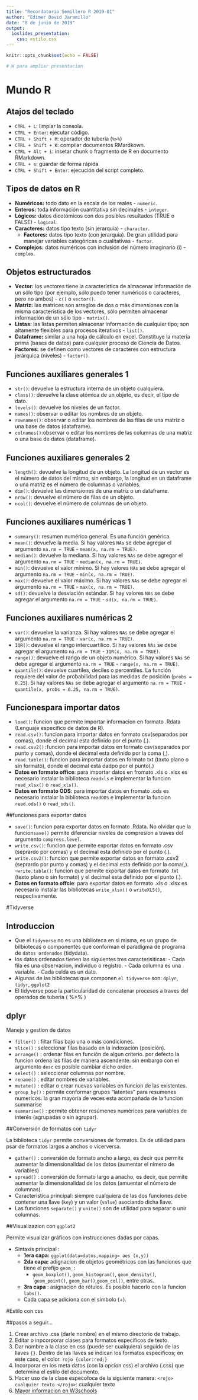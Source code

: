 ```yaml
---
title: "Recordatorio Semillero R 2019-01"
author: "Edimer David Jaramillo"
date: "8 de junio de 2019"
output: 
  ioslides_presentation:
    css: estilo.css
---
```


```r
knitr::opts_chunk$set(echo = FALSE)

# W para ampliar presentacion

```

# Mundo R

## Atajos del teclado

- `CTRL + L`: limpiar la consola.
- `CTRL + Enter`: ejecutar código.
- `CTRL + Shift + M`: operador de tubería (`%>%`)
- `CTRL + Shift + K`: compilar documentos RMardkown.
- `CTRL + Alt + i`: insetar chunk o fragmento de R en documento RMarkdown.
- `CTRL + s`: guardar de forma rápida.
- `CTRL + Shift + Enter`: ejecución del script completo.

## Tipos de datos en R

- **Numéricos:** todo dato en la escala de los reales - `numeric`.
- **Enteros:** toda información cuantitativa sin decimales - `integer`.
- **Lógicos:** datos dicotómicos con dos posibles resultados (TRUE o FALSE) - `logical`.
- **Caracteres:** datos tipo texto (sin jerarquia) - `character`.
    - **Factores:** datos tipo texto (con jerarquia). De gran utilidad para manejar variables categóricas o cualitativas - `factor`.
- **Complejos:** datos numéricos con inclusión del número imaginario (i) - `complex`.


## Objetos estructurados

- **Vector:** los vectores tiene la característica de almacenar información de un sólo tipo (por ejemplo, sólo puedo tener numéricos o caracteres, pero no ambos) - `c()` o `vector()`.
- **Matriz:** las matrices son arreglos de dos o más dimensiones con la misma característica de los vectores, sólo permiten almacenar información de un sólo tipo - `matrix()`.
- **Listas:** las listas permiten almacenar información de cualquier tipo; son altamente flexibles para procesos iterativos - `list()`.
- **Dataframe:** similar a una hoja de cálculo en excel. Constituye la materia prima (bases de datos) para cualquier proceso de Ciencia de Datos.
- **Factores:** se definen como vectores de caracteres con estructura jerárquica (niveles) - `factor()`.

## Funciones auxiliares generales 1

- `str()`: devuelve la estructura interna de un objeto cualquiera.
- `class()`: devuelve la clase atómica de un objeto, es decir, el tipo de dato.
- `levels()`: devuelve los niveles de un factor.
- `names()`: observar o editar los nombres de un objeto.
- `rownames()`: observar o editar los nombres de las filas de una matriz o una base de datos (dataframe).
- `colnames()`:observar o editar los nombres de las columnas de una matriz o una base de datos (dataframe).

## Funciones auxiliares generales 2

- `length()`: devuelve la longitud de un objeto. La longitud de un vector es el número de datos del mismo, sin embargo, la longitud en un dataframe o una matriz es el número de columnas o variables.
- `dim()`: devuelve las dimensiones de una matriz o un dataframe.
- `nrow()`: devuelve el número de filas de un objeto.
- `ncol()`: devuelve el número de columnas de un objeto.

## Funciones auxiliares numéricas 1

- `summary()`: resumen numérico general. Es una función genérica.
- `mean()`: devuelve la media. Si hay valores `NAs` se debe agregar el argumento `na.rm = TRUE` - `mean(x, na.rm = TRUE)`.
- `median()`: devuelve la mediana. Si hay valores `NAs` se debe agregar el argumento `na.rm = TRUE` - `median(x, na.rm = TRUE)`.
- `min()`: devuelve el valor mínimo. Si hay valores `NAs` se debe agregar el argumento `na.rm = TRUE` - `min(x, na.rm = TRUE)`.
- `max()`: devuelve el valor máximo. Si hay valores `NAs` se debe agregar el argumento `na.rm = TRUE` - `max(x, na.rm = TRUE)`.
- `sd()`: devuelve la desviación estándar. Si hay valores `NAs` se debe agregar el argumento `na.rm = TRUE` - `sd(x, na.rm = TRUE)`.

## Funciones auxiliares numéricas 2

- `var()`: devuelve la varianza. Si hay valores `NAs` se debe agregar el argumento `na.rm = TRUE` - `var(x, na.rm = TRUE)`.
- `IQR()`: devuelve el rango intercuartílico. Si hay valores `NAs` se debe agregar el argumento `na.rm = TRUE` - `IQR(x, na.rm = TRUE)`.
- `range()`: devuelve el rango de un objeto numérico. Si hay valores `NAs` se debe agregar el argumento `na.rm = TRUE` - `range(x, na.rm = TRUE)`.
- `quantile()`: devuelve cuartiles, deciles o percentiles. La función requiere del valor de probabilidad para las medidas de posición (`probs = 0.25`). Si hay valores `NAs` se debe agregar el argumento `na.rm = TRUE` - `quantile(x, probs = 0.25, na.rm = TRUE)`.

## Funcionespara importar datos

- `load()`: funcion que permite importar informacion en formato .Rdata (Lenguaje especifico de datos de R).
- `read.csv()`: funcion para importar datos en formato csv(separados por comas), donde el decimal esta definido por el punto (.).
- `read.csv2():`funcion para importar datos en formato csv(separados por punto y comas), donde el decimal esta definido por la coma (,).
- `read.table()`: funcion para importar datos en formato txt (taxto plano o sin formato), donde el decimal está dadpo por el punto(.)
- **Datos en formato office**: para importar datos en fromato .xls o .xlsx es necesario instalar la biblioteca `readxls` e implementar la funcion `read_xlsx()` o `read_xls()`.
- **Datos en formato ODS**: para importar datos en fromato .ods es necesario instalar la biblioteca `readODS` e implementar la funcion `read.ods()` o `read_ods()`.


##funciones para exportar datos

- `save()`: funcion para exportar datos en formato .Rdata. No olvidar que la funcion`save()` permite diferenciar niveles de compresion a traves del argumento `compress.level`.
- `write.csv()`: funcion que permite exportar datos en formato .csv (seprardo por comas) y el decimal esta definido por el punto (.).
- `write.csv2()`: funcion que permite exportar datos en formato .csv2 (seprardo por punto y comas) y el decimal esta definido por la coma(,).
-`write.table()`: funcion que permite exportar datos en formato .txt (texto plano o sin formato) y el decimal esta definido por el punto (.).
- **Datos en formato offcie**: para exportar datos en formato .xls o .xlsx es necesario instalar las bibliotecas `write_xlsx()` o `writeXLS()`, respectivamente.

#Tidyverse

## Introduccion

- Que el `tidyverse` no es una biblioteca en si misma, es un grupo de bilbiotecas o componentes que conforman el paradigma de programa de `datos ordenados` (tidydata).
- los datos ordenados tienen las siguientes tres caracterisiticas:
      - Cada fila es una observacion, individuo o registro.
      - Cada columna es una variable.
      - Cada celda es un dato.
- Algunas de las bibliotecas que componen `el tidyverse` son: `dplyr`, `tidyr`, `ggplot2`
- El tidyverse pose la particularidad de concatenar procesos a traves del operados de tuberia ( %>% )

## dplyr

Manejo y gestion de datos

- `filter()` : filtar filas bajo una o más condiciones.
- `slice()` : seleccionar filas basado en la indexación (posición).
- `arrange()` : ordenar filas en función de algun criterio. por defecto la funcion ordena las filas de manera ascendente. sin embargo con el argumento `desc` es posible cambiar dicho orden.
- `select()` : seleccionar columnas por nombre.
- `rename()` : editar nombres de variables.
- `mutate()` : editar o crear nuevas variables en funcion de las existentes.
- `group_by()` : permite conformar grupos "latentes" para resumenes numericos. la gran mayoria de veces esta acompañada de la funcion summarise
- `summarise()` : permite obtener resúmenes numéricos para variables de interés (agrupadas o sin agrupar).

##Conversión de formatos con `tidyr`

La biblioteca `tidyr` permite conversiones de formatos. Es de utilidad para psar de formatos largos a anchos o vicerversa.

- `gather()` : conversión de formato ancho a largo, es decir que permite aumentar la dimensionalidad de los datos (aumentar el nímero de variables)
- `spread()` : conversión de formato largo a anacho, es decir, que permite aumentar la dimensionalidad de los datos (amuentar el número de columnas).
- <rojo> Caracteristica principal: </rojo> siempre cualquiera de las dos funciones debe contener una llave (`key`) y un valor (`value`) asociando dicha llave.
- Las funciones `separate()` y `unite()` son de utilidad para separar o unir columnas.

##Visualizazion con `ggplot2`

Permite visualizar gráficos con instrucciones dadas por capas.

- <rojo> Sintaxis principal : </rojo>
    - **1era capa:** `ggplot(data=datos,mapping= aes (x,y))`
    - **2da capa:** adignacion de objetos geométricos con las funciones que tiene el prefijo `geom_:`
        - `geom_boxplot()`, `geom_histogram()`, `geom_density()`, ``geom_point()`, `geom_bar()`,`geom_col()`, entre otras.
    - **3ra capa** : asignacion de rótulos. Es posible hacerlo con la funcion `labs()`.
    - Cada capa se adiciona con el simbolo (+).


#Estilo con css

##pasos a seguir...

1. Crear archivo .css (darle nombre) en el mismo directorio de trabajo.
2. Editar o inpcorporar clases para formatos especificos de texto.
3. Dar nombre a la clase en css (puede ser cualquiera) seguido de las llaves `{}`. Dentro de las llaves se indican los formatos especificos; en este caso, el color. `rojo {color:red;}`
4. Incorporar en los meta datos (con la opcion css) el archivo (.css) que determina el estilo del documento.
5. Hacer uso de la clase especofoca de la siguiente manera: `<rojo> cualquier texto </rojo>`: <rojo> cualquier texto </rojo>
6. [Mayor informacion en W3schools](https://www.w3schools.com/css/)


